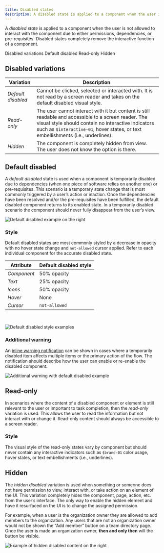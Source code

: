 ```yaml
---
title: Disabled states
description: A disabled state is applied to a component when the user is not allowed to interact with the component due to either permissions, dependencies, or pre-requisites.
---
```


<PageDescription>

A _disabled state_ is applied to a component when the user is not allowed to interact with the component due to either permissions, dependencies, or pre-requisites. Disabled states completely remove the interactive function of a component.

</PageDescription>

<AnchorLinks>

<AnchorLink>Disabled variations</AnchorLink>
<AnchorLink>Default disabled</AnchorLink>
<AnchorLink>Read-only</AnchorLink>
<AnchorLink>Hidden</AnchorLink>

</AnchorLinks>

## Disabled variations

| Variation          | Description                                                                                                                                                                                                                                     |
| ------------------ | ----------------------------------------------------------------------------------------------------------------------------------------------------------------------------------------------------------------------------------------------- |
| _Default disabled_ | Cannot be clicked, selected or interacted with. It is not read by a screen reader and takes on the default disabled visual style.                                                                                                               |
| _Read-only_        | The user cannot interact with it but content is still readable and accessible to a screen reader. The visual style should contain no interactive indicators such as `$interactive-01`, hover states, or text embellishments (i.e., underlines). |
| _Hidden_           | The component is completely hidden from view. The user does not know the option is there.                                                                                                                                                       |

## Default disabled

A _default disabled_ state is used when a component is temporarily disabled due to dependencies (when one piece of software relies on another one) or pre-requisites. This scenario is a temporary state change that is most commonly triggered by a user’s action or inaction. Once the dependencies have been resolved and/or the pre-requisites have been fulfilled, the default disabled component returns to its enabled state. In a temporarily disabled scenario the component should never fully disappear from the user’s view.

<Row>
<Column colLg={8}>

![Default disabled example on the right](images/disabled-1.png)

</Column>
</Row>

### Style

Default disabled states are most commonly styled by a decrease in opacity with no hover state change and `not-allowed` cursor applied. Refer to each individual component for the accurate disabled state.

| Attribute   | Default disabled style |
| ----------- | ---------------------- |
| _Component_ | 50% opacity            |
| _Text_      | 25% opacity            |
| _Icons_     | 50% opacity            |
| _Hover_     | None                   |
| _Cursor_    | `not-allowed`          |

<br />

<Row>
<Column colLg={8}>

![Default disabled style examples](images/disabled-2.png)

</Column>
</Row>

### Additional warning

An [inline warning notification](/components/notification/code) can be shown in cases where a temporarily disabled item affects multiple items or the primary action of the flow. The notification should describe how the user can enable or re-enable the disabled component.

<Row>
<Column colLg={8}>

![Additional warning with default disabled example](images/disabled-3.png)

</Column>
</Row>

## Read-only

In scenarios where the content of a disabled component or element is still relevant to the user or important to task completion, then the _read-only_ variation is used. This allows the user to read the information but not interact with or change it. Read-only content should always be accessible to a screen reader.

### Style

The visual style of the read-only states vary by component but should never contain any interactive indicators such as `$brand-01` color usage, hover states, or text embellishments (i.e., underlines).

## Hidden

The _hidden disabled_ variation is used when something or someone does not have permission to view, interact with, or take action on an element of the UI. This variation completely hides the component, page, action, etc. from the user’s interface. The only way to enable the hidden element and have it resurfaced on the UI is to change the assigned permission.

For example, when a user is the organization owner they are allowed to add members to the organization. Any users that are not an organization owner would not be shown the “Add member” button on a team directory page. Once the user is made an organization owner, **then and only then** will the button be visible.

<Row>
<Column colLg={8}>

![Example of hidden disabled content on the right](images/disabled-4.png)

</Column>
</Row>
